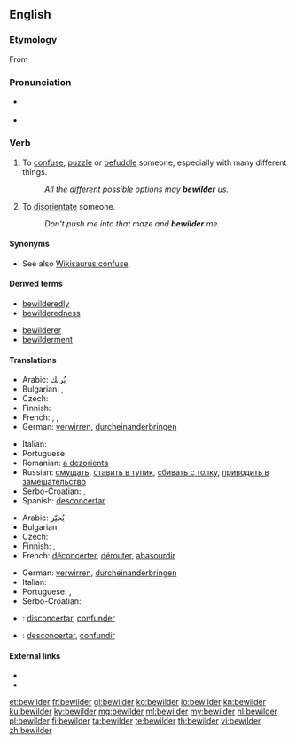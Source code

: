 ==English==

===Etymology===
From {{prefix|be|wilder}}

===Pronunciation===
* {{a|UK}} {{IPA|/bɪˈwɪldə(ɹ)/|lang=en}}
* {{a|US}} {{IPA|/bɪˈwɪldəɹ/|lang=en}}

===Verb===
{{en-verb}}

# {{context|transitive|lang=en}} To [[confuse]], [[puzzle]] or [[befuddle]] someone, especially with many different things.
#: ''All the different possible options may '''bewilder''' us.''
# {{context|transitive|lang=en}} To [[disorientate]] someone.
#: ''Don't push me into that maze and '''bewilder''' me.''

====Synonyms====
* See also [[Wikisaurus:confuse]]

====Derived terms====
{{rel-top|Terms derived from ''bewilder''}}
* [[bewilderedly]]
* [[bewilderedness]]
{{rel-mid}}
* [[bewilderer]]
* [[bewilderment]]
{{rel-bottom}}

====Translations====
{{trans-top|confuse}}
* Arabic: يُربك
* Bulgarian: {{t+|bg|смущавам}},  {{t+|bg|озадачавам}}
* Czech: {{t-|cs|zmást}}
* Finnish: {{t+|fi|hämmentää}}
* French: {{t+|fr|déconcerter}}, {{t+|fr|dérouter}}, {{t+|fr|abasourdir}}
* German: [[verwirren]], [[durcheinanderbringen]]
{{trans-mid}}
* Italian: {{t+|it|confondere}}
* Portuguese: {{t+|pt|confundir}}
* Romanian: [[a dezorienta]]
* Russian: [[смущать]], [[ставить в тупик]], [[сбивать с толку]], [[приводить в замешательство]]
* Serbo-Croatian: {{t-|sh|zbuniti|alt=zbúniti}}, {{t-|sh|smesti|alt=smȅsti}}
* Spanish: [[desconcertar]]
{{trans-bottom}}

{{trans-top|disorientate}}
* Arabic: يُحيّر
* Bulgarian: {{t+|bg|обърквам}}
* Czech: {{t-|cs|dezorientovat}}
* Finnish: {{t-|fi|eksyttää}}, {{t-|fi|harhauttaa}}
* French: [[déconcerter]], [[dérouter]], [[abasourdir]]
{{trans-mid}}
* German: [[verwirren]], [[durcheinanderbringen]]
* Italian: {{t-|it|disorientare}}
* Portuguese: {{t-|pt|desorientar}}, {{t-|pt|desconcertar}}
* Serbo-Croatian: {{t-|sh|dezorijentirati|alt=dezorijentírati}}
{{trans-bottom}}

{{checktrans-top}}
* {{ttbc|ia}}: [[disconcertar]], [[confunder]]
* {{ttbc|es}}: [[desconcertar]], [[confundir]]
{{trans-bottom}}

====External links====
* {{R:Webster 1913}}
* {{R:Century 1911}}

[[et:bewilder]]
[[fr:bewilder]]
[[gl:bewilder]]
[[ko:bewilder]]
[[io:bewilder]]
[[kn:bewilder]]
[[ku:bewilder]]
[[ky:bewilder]]
[[mg:bewilder]]
[[ml:bewilder]]
[[my:bewilder]]
[[nl:bewilder]]
[[pl:bewilder]]
[[fi:bewilder]]
[[ta:bewilder]]
[[te:bewilder]]
[[th:bewilder]]
[[vi:bewilder]]
[[zh:bewilder]]